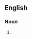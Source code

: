 {{also|moneygrubber}}

==English==

===Noun===
{{en-noun}}

# {{alternative spelling of|en|moneygrubber}}
